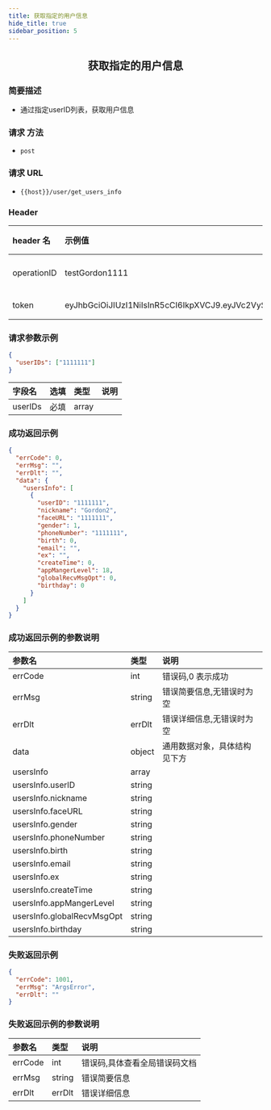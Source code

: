 ```yaml
---
title: 获取指定的用户信息
hide_title: true
sidebar_position: 5
---
```


<center>

## 获取指定的用户信息

</center>

### 简要描述

- 通过指定userID列表，获取用户信息

### 请求 方法

- `post`

### 请求 URL

- `{{host}}/user/get_users_info`

### Header

| header 名   | 示例值                                                                                                                                                                                                      | 选填 | 类型   | 说明                         |
| :---------- | :---------------------------------------------------------------------------------------------------------------------------------------------------------------------------------------------------------- | :--- | ------ | ---------------------------- |
| operationID | testGordon1111                                                                                                                                                                                              | 必填 | string | operationID 用于全局链路追踪 |
| token       | eyJhbGciOiJIUzI1NiIsInR5cCI6IkpXVCJ9.eyJVc2VySUQiOiJvcGVuSU0xMjM0NTYiLCJQbGF0Zm9ybUlEIjoxLCJleHAiOjE2OTU4MjE4MDUsIm5iZiI6MTY4ODA0NTUwNSwiaWF0IjoxNjg4MDQ1ODA1fQ.cY4ecn4qNO59uOkjLiJXSVg57INKOeeXxsNA2ABVFeg | 必填 | string | 管理员或者用户 token         |

### 请求参数示例

```json
{
  "userIDs": ["1111111"]
}
```

| 字段名  | 选填 | 类型  | 说明 |
| :------ | :--- | :---- | ---- |
| userIDs | 必填 | array |      |

### 成功返回示例

```json
{
  "errCode": 0,
  "errMsg": "",
  "errDlt": "",
  "data": {
    "usersInfo": [
      {
        "userID": "1111111",
        "nickname": "Gordon2",
        "faceURL": "1111111",
        "gender": 1,
        "phoneNumber": "1111111",
        "birth": 0,
        "email": "",
        "ex": "",
        "createTime": 0,
        "appMangerLevel": 18,
        "globalRecvMsgOpt": 0,
        "birthday": 0
      }
    ]
  }
}
```

### 成功返回示例的参数说明

| 参数名                     | 类型   | 说明                         |
| :------------------------- | :----- | :--------------------------- |
| errCode                    | int    | 错误码,0 表示成功            |
| errMsg                     | string | 错误简要信息,无错误时为空    |
| errDlt                     | errDlt | 错误详细信息,无错误时为空    |
| data                       | object | 通用数据对象，具体结构见下方 |
| usersInfo                  | array  |                              |
| usersInfo.userID           | string |                              |
| usersInfo.nickname         | string |                              |
| usersInfo.faceURL          | string |                              |
| usersInfo.gender           | string |                              |
| usersInfo.phoneNumber      | string |                              |
| usersInfo.birth            | string |                              |
| usersInfo.email            | string |                              |
| usersInfo.ex               | string |                              |
| usersInfo.createTime       | string |                              |
| usersInfo.appMangerLevel   | string |                              |
| usersInfo.globalRecvMsgOpt | string |                              |
| usersInfo.birthday         | string |                              |

### 失败返回示例

```json
{
  "errCode": 1001,
  "errMsg": "ArgsError",
  "errDlt": ""
}
```

### 失败返回示例的参数说明

| 参数名  | 类型   | 说明                          |
| :------ | :----- | :---------------------------- |
| errCode | int    | 错误码,具体查看全局错误码文档 |
| errMsg  | string | 错误简要信息                  |
| errDlt  | errDlt | 错误详细信息                  |
